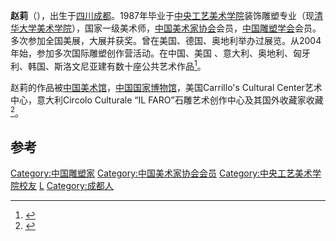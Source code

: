 {{blpsources|time=2017-01-30T00:38:25+00:00}}

'''赵莉'''（{{bd|1963年|4月}}），出生于[[四川|四川]][[成都|成都]]。1987年毕业于[[中央工艺美术学院|中央工艺美术学院]]装饰雕塑专业（现[[清华大学美术学院|清华大学美术学院]]），国家一级美术师，[[中国美术家协会|中国美术家协会]]会员，[[中国雕塑学会|中国雕塑学会]]会员。 多次参加全国美展，大展并获奖。曾在美国、德国、奥地利举办过展览。从2004年始，参加多次国际雕塑创作营活动。在中国、美国 、意大利、奥地利、匈牙利、韩国、斯洛文尼亚建有数十座公共艺术作品<ref>{{Cite web|url=http://lady.163.com/10/0902/17/6FJHT90H00264IK6.html|title=中国当代女雕塑家赵莉_网易女人|accessdate=2017-01-29|last=网易|work=lady.163.com|archive-date=2019-11-29|archive-url=https://web.archive.org/web/20191129085756/http://lady.163.com/10/0902/17/6FJHT90H00264IK6.html|dead-url=no}}</ref>。

赵莉的作品被[[中国美术馆|中国美术馆]]，[[中国国家博物馆|中国国家博物馆]]，美国Carrillo's Cultural Center艺术中心，意大利Circolo Culturale “IL FARO”石雕艺术创作中心及其国外收藏家收藏<ref>{{Cite web|url=http://www.qzsculpture.com/list.aspx?classid=5&type=1|title=钱斯华和赵莉的雕塑世界|accessdate=2017-01-30|last=SunShine|work=www.qzsculpture.com}}{{dead link|date=2018年4月 |bot=InternetArchiveBot |fix-attempted=yes }}</ref>。

==参考==
{{reflist}}

{{DEFAULTSORT:zhao li}}
[[Category:中国雕塑家|Category:中国雕塑家]]
[[Category:中国美术家协会会员|Category:中国美术家协会会员]]
[[Category:中央工艺美术学院校友|Category:中央工艺美术学院校友]]
[[Category:赵姓|L]]
[[Category:成都人|Category:成都人]]
{{china-bio-stub}}